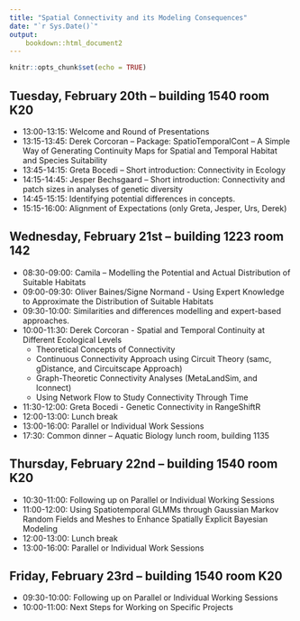```yaml
---
title: "Spatial Connectivity and its Modeling Consequences"
date: "`r Sys.Date()`"
output: 
    bookdown::html_document2
---
```


```r
knitr::opts_chunk$set(echo = TRUE)
```


## Tuesday, February 20th – building 1540 room K20

- 13:00-13:15: Welcome and Round of Presentations
- 13:15-13:45: Derek Corcoran – Package: SpatioTemporalCont – A Simple Way of Generating Continuity Maps for Spatial and Temporal Habitat and Species Suitability
- 13:45-14:15: Greta Bocedi – Short introduction: Connectivity in Ecology
- 14:15-14:45: Jesper Bechsgaard – Short introduction: Connectivity and patch sizes in analyses of genetic diversity
- 14:45-15:15: Identifying potential differences in concepts.
- 15:15-16:00: Alignment of Expectations (only Greta, Jesper, Urs, Derek)

## Wednesday, February 21st – building 1223 room 142

- 08:30-09:00: Camila – Modelling the Potential and Actual Distribution of Suitable Habitats
- 09:00-09:30: Oliver Baines/Signe Normand - Using Expert Knowledge to Approximate the Distribution of Suitable Habitats
- 09:30-10:00: Similarities and differences modelling and expert-based approaches.
- 10:00-11:30: Derek Corcoran - Spatial and Temporal Continuity at Different Ecological Levels
  - Theoretical Concepts of Connectivity
  - Continuous Connectivity Approach using Circuit Theory (samc, gDistance, and Circuitscape Approach)
  - Graph-Theoretic Connectivity Analyses (MetaLandSim, and lconnect)
  - Using Network Flow to Study Connectivity Through Time
- 11:30-12:00: Greta Bocedi - Genetic Connectivity in RangeShiftR
- 12:00-13:00: Lunch break
- 13:00-16:00: Parallel or Individual Work Sessions
- 17:30: Common dinner – Aquatic Biology lunch room, building 1135

## Thursday, February 22nd – building 1540 room K20

- 10:30-11:00: Following up on Parallel or Individual Working Sessions
- 11:00-12:00: Using Spatiotemporal GLMMs through Gaussian Markov Random Fields and Meshes to Enhance Spatially Explicit Bayesian Modeling
- 12:00-13:00: Lunch break
- 13:00-16:00: Parallel or Individual Work Sessions

## Friday, February 23rd – building 1540 room K20

- 09:30-10:00: Following up on Parallel or Individual Working Sessions
- 10:00-11:00: Next Steps for Working on Specific Projects
